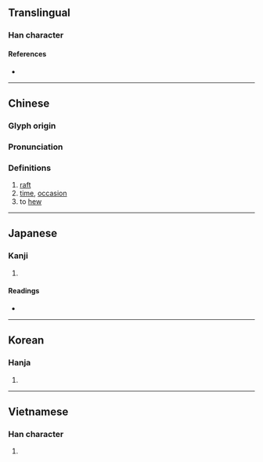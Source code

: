 {{character info/new}}
==Translingual==

===Han character===
{{Han char|rn=75|rad=木|as=10|sn=14|four=48911|canj=DTQM|ids=⿰木差}}

====References====
* {{Han ref|kx=0546.100|dkj=15320|dj=0934.020|hdz=21255.020|uh=69CE|ud=27086|bh=E241|bd=57921}}

----

==Chinese==
{{zh-forms}}

===Glyph origin===
{{Han etym}}

===Pronunciation===
{{zh-pron
|m=chá
|c=caa4
|mc=y
|oc=y
|ma=
|cat=n,v
}}

===Definitions===
{{zh-hanzi}}

# [[raft]]
# [[time]], [[occasion]]
# to [[hew]]

----

==Japanese==

===Kanji===
{{ja-kanji|grade=|rs=木10}}

# {{defn|lang=ja|sort=木10}}

====Readings====
* {{ja-readings|goon=[[じゃ]] (ja)|kanon=[[さ]] (sa)|kun=[[いかだ]] (ikada)}}

----

==Korean==

===Hanja===
{{ko-hanja|hangeul=[[차]], [[사]]|eumhun=|rv=cha, sa|mr=ch'a, sa|y=cha, sa}}

# {{defn|lang=ko|sort=木10}}

----

==Vietnamese==

===Han character===
{{vi-readings|rs=木10| hanviet = xay}}

# {{defn|lang=vi|sort=木10}}